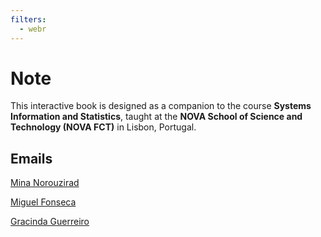 ```yaml
---
filters:
  - webr
---
```


# Note 
This interactive book is designed as a companion to the course **Systems Information and Statistics**, taught at the **NOVA School of Science and Technology (NOVA FCT)** in Lisbon, Portugal.

## Emails

[Mina Norouzirad](mailto:m.norouzirad@fct.unl.pt)  
 
[Miguel Fonseca](mailto:fmig@fct.unl.pt)  

[Gracinda Guerreiro](mailto:grg@fct.unl.pt)